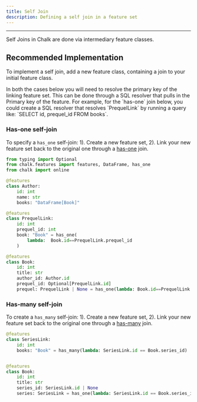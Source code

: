 ```yaml
---
title: Self Join
description: Defining a self join in a feature set
---
```



---

Self Joins in Chalk are done via intermediary feature classes.

## Recommended Implementation

To implement a self join, add a new feature class, containing a join to your initial feature class.

<TipInfo>
  In both the cases below you will need to resolve the primary key of the linking feature set. This can be done through a SQL resolver that pulls
  in the Primary key of the feature. For example, for the `has-one` join below, you could create a SQL resolver that resolves `PrequelLink`
  by running a query like: `SELECT id, prequel_id FROM books`.
</TipInfo>

### Has-one self-join

To specify a `has_one` self-join:
1). Create a new feature set,
2). Link your new feature set back to the original one through a [has-one](/docs/has-one) join.

```python
from typing import Optional
from chalk.features import features, DataFrame, has_one
from chalk import online

@features
class Author:
	id: int
	name: str
	books: "DataFrame[Book]"

@features
class PrequelLink:
    id: int
    prequel_id: int
    book: "Book" = has_one(
        lambda:  Book.id==PrequelLink.prequel_id
    )

@features
class Book:
    id: int
    title: str
    author_id: Author.id
    prequel_id: Optional[PrequelLink.id]
    prequel: PrequelLink | None = has_one(lambda: Book.id==PrequelLink.prequel_id)
```

### Has-many self-join

To create a `has_many` self-join:
1). Create a new feature set,
2). Link your new feature set back to the original one through a [has-many](/docs/has-many) join.

```python
@features
class SeriesLink:
    id: int
    books: "Book" = has_many(lambda: SeriesLink.id == Book.series_id)


@features
class Book:
    id: int
    title: str
    series_id: SeriesLink.id | None
    series: SeriesLink = has_one(lambda: SeriesLink.id == Book.series_id)
```
